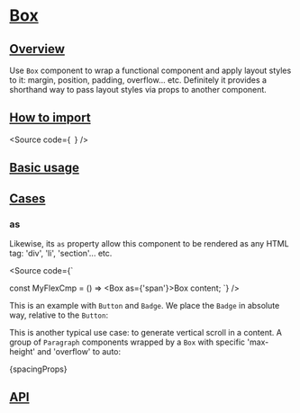 


<Meta of={Stories} />

# [Box](#box)

## [Overview](#overview)

Use `Box` component to wrap a functional component and apply
layout styles to it: margin, position, padding, overflow... etc.
Definitely it provides a shorthand way to pass layout styles via props to
another component.

## [How to import](#how-to-import)

<Source
  code={`
`}
/>

## [Basic usage](#basic-usage)

<Canvas of={Stories.Base} />

## [Cases](#cases)

### as

Likewise, its `as` property allow this component to be rendered as any HTML tag:
'div', 'li', 'section'... etc.

<Source
  code={`

const MyFlexCmp = () => <Box as={'span'}>Box content</Box>;
`}
/>

This is an example with `Button` and `Badge`. We place the `Badge` in absolute
way, relative to the `Button`:

<Canvas of={CaseStories.PlacingFunctionalComponents} />

This is another typical use case: to generate vertical scroll in a content.
A group of `Paragraph` components wrapped by a `Box` with specific 'max-height'
and 'overflow' to auto:

<Canvas of={CaseStories.Scrolled} />

<Markdown>{spacingProps}</Markdown>

## [API](#api)

<ArgTypes of={Stories} />

